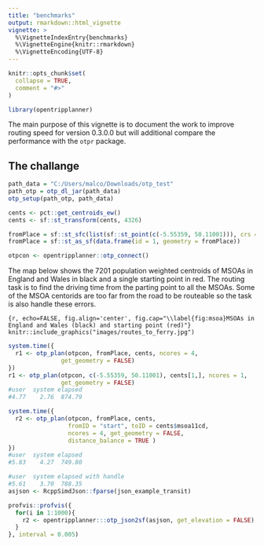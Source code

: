 ```yaml
---
title: "benchmarks"
output: rmarkdown::html_vignette
vignette: >
  %\VignetteIndexEntry{benchmarks}
  %\VignetteEngine{knitr::rmarkdown}
  %\VignetteEncoding{UTF-8}
---
```


```r
knitr::opts_chunk$set(
  collapse = TRUE,
  comment = "#>"
)
```

```r
library(opentripplanner)
```

The main purpose of this vignette is to document the work to improve routing speed for version 0.3.0.0 but will additional compare the performance with the `otpr` package.

## The challange

```r
path_data = "C:/Users/malco/Downloads/otp_test"
path_otp = otp_dl_jar(path_data)
otp_setup(path_otp, path_data)

cents <- pct::get_centroids_ew()
cents <- sf::st_transform(cents, 4326)

fromPlace = sf::st_sfc(list(sf::st_point(c(-5.55359, 50.11001))), crs = 4326)
fromPlace = sf::st_as_sf(data.frame(id = 1, geometry = fromPlace))

otpcon <- opentripplanner::otp_connect()
```
The map below shows the 7201 population weighted centroids of MSOAs in England and Wales in black and a single starting point in red. The routing task is to find the driving time from the parting point to all the MSOAs. Some of the MSOA centorids are too far from the road to be routeable so the task is also handle these errors.

```{r, echo=FALSE, fig.align='center', fig.cap="\\label{fig:msoa}MSOAs in England and Wales (black) and starting point (red)"}
knitr::include_graphics("images/routes_to_ferry.jpg")
```


```r
system.time({
  r1 <- otp_plan(otpcon, fromPlace, cents, ncores = 4,
               get_geometry = FALSE)
})
r1 <- otp_plan(otpcon, c(-5.55359, 50.11001), cents[1,], ncores = 1,
               get_geometry = FALSE)
#user  system elapsed 
#4.77    2.76  874.79 
```


```r
system.time({
  r2 <- otp_plan(otpcon, fromPlace, cents, 
                 fromID = "start", toID = cents$msoa11cd,
                 ncores = 4, get_geometry = FALSE,
                 distance_balance = TRUE )
})
#user  system elapsed 
#5.83    4.27  749.80 

#user  system elapsed with handle
#5.61    3.70  788.35
asjson <- RcppSimdJson::fparse(json_example_transit)

profvis::profvis({
  for(i in 1:1000){
    r2 <- opentripplanner:::otp_json2sf(asjson, get_elevation = FALSE)
  }
}, interval = 0.005)
```
